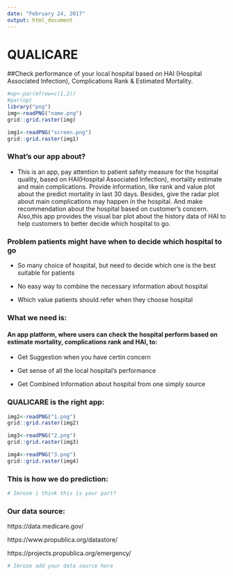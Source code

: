 ```yaml
---
date: "February 24, 2017"
output: html_document
---
```


# QUALICARE
##Check performance of your local hospital based on HAI (Hospital Associated Infection), Complications Rank & Estimated Mortality. 


```r
#op<-par(mfrow=c(1,2))
#par(op)
library("png")
img<-readPNG("name.png")
grid::grid.raster(img)

```

```r
img1<-readPNG("screen.png")
grid::grid.raster(img1)
```

### What's our app about?
* This is an app, pay attention to patient safety measure for the hospital quality, based on HAI(Hospital Associated Infection), mortality estimate and main complications. Provide information, like rank and value plot about the predict mortality in last 30 days. Besides, give the radar plot about main complications may happen in the hospital. And make recommendation about the hospital based on customer's concern. Also,this app provides the visual bar plot about the history data of HAI to help customers to better decide which hospital to go.

### Problem patients might have when to decide which hospital to go
* So many choice of hospital, but need to decide which one is the best suitable for patients

* No easy way to combine the necessary information about hospital

* Which value patients should refer when they choose hospital

### What we need is:
#### An app platform, where users can check the hospital perform based on estimate mortality, complications rank and HAI, to:

* Get Suggestion when you have certin concern

* Get sense of all the local hospital's performance

* Get Combined Information about hospital from one simply source

### QUALICARE is the right app:


```r
img2<-readPNG("1.png")
grid::grid.raster(img2)
```


```r
img3<-readPNG("2.png")
grid::grid.raster(img3)
```

```r
img4<-readPNG("3.png")
grid::grid.raster(img4)
```

### This is how we do prediction:
```r
# Imroze i think this is your part?
```

### Our data source:
https://data.medicare.gov/

https://www.propublica.org/datastore/

https://projects.propublica.org/emergency/

```r
# Imroze add your data source here
```

